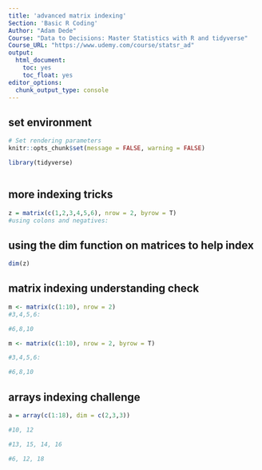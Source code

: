 ```yaml
---
title: 'advanced matrix indexing'
Section: 'Basic R Coding'
Author: "Adam Dede"
Course: "Data to Decisions: Master Statistics with R and tidyverse"
Course_URL: "https://www.udemy.com/course/statsr_ad" 
output:
  html_document:
    toc: yes
    toc_float: yes
editor_options:
  chunk_output_type: console
---
```



## set environment

```r

# Set rendering parameters
knitr::opts_chunk$set(message = FALSE, warning = FALSE)

library(tidyverse)



```
## more indexing tricks 
```r
z = matrix(c(1,2,3,4,5,6), nrow = 2, byrow = T)
#using colons and negatives: 


```
## using the dim function on matrices to help index
```r
dim(z)


```
## matrix indexing understanding check
```r
m <- matrix(c(1:10), nrow = 2)
#3,4,5,6: 

#6,8,10

m <- matrix(c(1:10), nrow = 2, byrow = T)

#3,4,5,6: 

#6,8,10


```

## arrays indexing challenge
```r
a = array(c(1:18), dim = c(2,3,3))

#10, 12

#13, 15, 14, 16

#6, 12, 18

```


